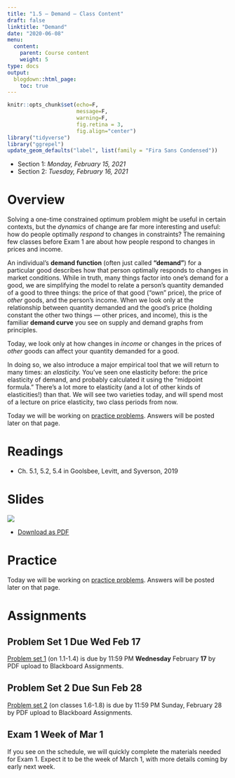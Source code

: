 ```yaml
---
title: "1.5 — Demand — Class Content"
draft: false
linktitle: "Demand"
date: "2020-06-08"
menu:
  content:
    parent: Course content
    weight: 5
type: docs
output:
  blogdown::html_page:
    toc: true
---
```

```r
knitr::opts_chunk$set(echo=F,
                      message=F,
                      warning=F,
                      fig.retina = 3,
                      fig.align="center")
library("tidyverse")
library("ggrepel")
update_geom_defaults("label", list(family = "Fira Sans Condensed"))
```


- Section 1: *Monday, February 15, 2021*
- Section 2: *Tuesday, February 16, 2021*

# <i class="fas fa-info-circle fa-lg"></i> Overview

Solving a one-time constrained optimum problem might be useful in certain contexts, but the *dynamics* of change are far more interesting and useful: how do people optimally *respond* to changes in constraints? The remaining few classes before Exam 1 are about how people respond to changes in prices and income. 

An individual’s **demand function** (often just called **“demand”**) for a particular good describes how that person optimally responds to changes in market conditions. While in truth, many things factor into one's demand for a good, we are simplifying the model to relate a person's quantity demanded of a good to three things: the price of that good (“own” price), the price of *other* goods, and the person's income. When we look only at the relationship between quantity demanded and the good's price (holding constant the other two things — other prices, and income), this is the familiar **demand curve** you see on supply and demand graphs from principles.

Today, we look only at how changes in *income* or changes in the prices of *other* goods can affect your quantity demanded for a good.

In doing so, we also introduce a major empirical tool that we will return to many times: an *elasticity.* You've seen one elasticity before: the price elasticity of demand, and probably calculated it using the "midpoint formula." There's a lot more to elasticity (and a lot of other kinds of elasticities!) than that. We will see two varieties today, and will spend most of a lecture on price elasticity, two class periods from now.

Today we will be working on [practice problems](/practice/1.6-practice). Answers will be posted later on that page.

# <i class="fas fa-book-reader fa-lg"></i> Readings

- <i class="fas fa-book"></i> Ch. 5.1, 5.2, 5.4 in Goolsbee, Levitt, and Syverson, 2019

# <i class="fas fa-chalkboard-teacher"></i> Slides

[![](/slides/1.5-slides.png)](/slides/1.5-slides.html)

- [<i class="fas fa-file-pdf"></i> Download as PDF](/slides/1.5-slides.pdf)

# <i class="fas fa-dumbbell"></i> Practice

Today we will be working on [practice problems](/practice/1.6-practice). Answers will be posted later on that page.

# <i class="fas fa-laptop-code"></i> Assignments

## Problem Set 1 Due Wed Feb 17

[Problem set 1](/assignment/01-problem-set) (on 1.1-1.4) is due by 11:59 PM **Wednesday** February **17** by PDF upload to Blackboard Assignments.

## Problem Set 2 Due Sun Feb 28

[Problem set 2](/assignment/01-problem-set) (on classes 1.6-1.8) is due by 11:59 PM Sunday, February 28 by PDF upload to Blackboard Assignments.

## Exam 1 Week of Mar 1

If you see on the schedule, we will quickly complete the materials needed for Exam 1. Expect it to be the week of March 1, with more details coming by early next week.